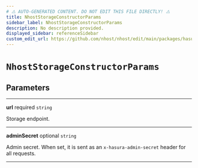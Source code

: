 ```yaml
---
# ⚠️ AUTO-GENERATED CONTENT. DO NOT EDIT THIS FILE DIRECTLY! ⚠️
title: NhostStorageConstructorParams
sidebar_label: NhostStorageConstructorParams
description: No description provided.
displayed_sidebar: referenceSidebar
custom_edit_url: https://github.com/nhost/nhost/edit/main/packages/hasura-storage-js/src/packages/hasura-storage-js/src/hasura-storage-client.ts#L16
---
```


# `NhostStorageConstructorParams`

## Parameters

---

**<span className="parameter-name">url</span>** <span className="optional-status">required</span> <code>string</code>

Storage endpoint.

---

**<span className="parameter-name">adminSecret</span>** <span className="optional-status">optional</span> <code>string</code>

Admin secret. When set, it is sent as an `x-hasura-admin-secret` header for all requests.

---
